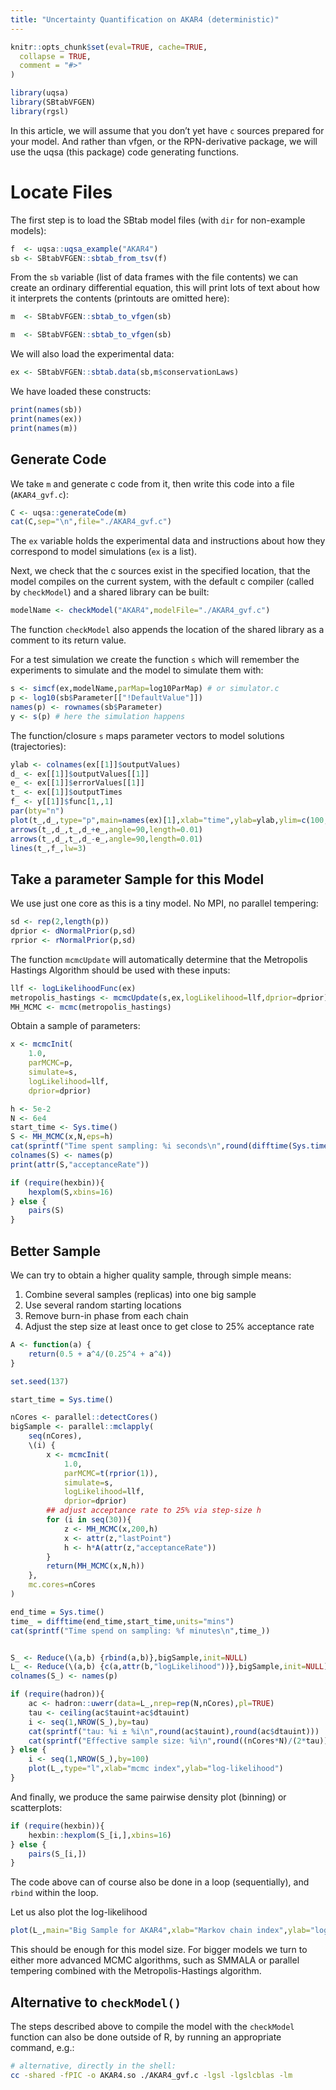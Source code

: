 ```yaml
---
title: "Uncertainty Quantification on AKAR4 (deterministic)"
---
```


```r
knitr::opts_chunk$set(eval=TRUE, cache=TRUE,
  collapse = TRUE,
  comment = "#>"
)
```

```r
library(uqsa)
library(SBtabVFGEN)
library(rgsl)
```

In this article, we will assume that you don't yet have `c` sources
prepared for your model. And rather than vfgen, or the RPN-derivative
package, we will use the uqsa (this package) code generating
functions.

# Locate Files

The first step is to load the SBtab model files
(with `dir` for non-example models):

```r
f  <- uqsa::uqsa_example("AKAR4")
sb <- SBtabVFGEN::sbtab_from_tsv(f)
```

From the `sb` variable (list of data frames with the file contents) we can create an ordinary
differential equation, this will print lots of text about how it
interprets the contents (printouts are omitted here):

```r
m  <- SBtabVFGEN::sbtab_to_vfgen(sb)
```

```r
m  <- SBtabVFGEN::sbtab_to_vfgen(sb)
```

We will also load the experimental data:

```r
ex <- SBtabVFGEN::sbtab.data(sb,m$conservationLaws)
```

We have loaded these constructs:

```r
print(names(sb))
print(names(ex))
print(names(m))
```

## Generate Code

We take `m` and generate c code from it, then write this code into a file (`AKAR4_gvf.c`):

```r
C <- uqsa::generateCode(m)
cat(C,sep="\n",file="./AKAR4_gvf.c")
```

The `ex` variable holds the experimental data and instructions about
how they correspond to model simulations (`ex` is a list).

Next, we check that the c sources exist in the specified location,
that the model compiles on the current system, with the default c
compiler (called by `checkModel`) and a shared library can be built:

```r
modelName <- checkModel("AKAR4",modelFile="./AKAR4_gvf.c")
```

The function `checkModel` also appends the location of the shared library as a comment to its return value.

For a test simulation we create the function `s` which will remember the experiments to simulate and the model to simulate them with:

```r
s <- simcf(ex,modelName,parMap=log10ParMap) # or simulator.c
p <- log10(sb$Parameter[["!DefaultValue"]])
names(p) <- rownames(sb$Parameter)
y <- s(p) # here the simulation happens
```

The function/closure `s` maps parameter vectors to model solutions (trajectories):

```r
ylab <- colnames(ex[[1]]$outputValues)
d_ <- ex[[1]]$outputValues[[1]]
e_ <- ex[[1]]$errorValues[[1]]
t_ <- ex[[1]]$outputTimes
f_ <- y[[1]]$func[1,,1]
par(bty="n")
plot(t_,d_,type="p",main=names(ex)[1],xlab="time",ylab=ylab,ylim=c(100,200))
arrows(t_,d_,t_,d_+e_,angle=90,length=0.01)
arrows(t_,d_,t_,d_-e_,angle=90,length=0.01)
lines(t_,f_,lw=3)
```

## Take a parameter Sample for this Model

We use just one core as this is a tiny model. No MPI, no parallel tempering:

```r
sd <- rep(2,length(p))
dprior <- dNormalPrior(p,sd)
rprior <- rNormalPrior(p,sd)
```

The function `mcmcUpdate` will automatically determine that the
Metropolis Hastings Algorithm should be used with these inputs:

```r
llf <- logLikelihoodFunc(ex)
metropolis_hastings <- mcmcUpdate(s,ex,logLikelihood=llf,dprior=dprior)
MH_MCMC <- mcmc(metropolis_hastings)
```

Obtain a sample of parameters:

```r
x <- mcmcInit(
    1.0,
    parMCMC=p,
    simulate=s,
    logLikelihood=llf,
    dprior=dprior)

h <- 5e-2
N <- 6e4
start_time <- Sys.time()
S <- MH_MCMC(x,N,eps=h)
cat(sprintf("Time spent sampling: %i seconds\n",round(difftime(Sys.time(),start_time,units="secs"))))
colnames(S) <- names(p)
print(attr(S,"acceptanceRate"))

if (require(hexbin)){
    hexplom(S,xbins=16)
} else {
    pairs(S)
}
```

## Better Sample

We can try to obtain a higher quality sample, through simple means:

1. Combine several samples (replicas) into one big sample
2. Use several random starting locations
3. Remove burn-in phase from each chain
4. Adjust the step size at least once to get close to 25% acceptance rate

```r
A <- function(a) {
    return(0.5 + a^4/(0.25^4 + a^4))
}

set.seed(137)

start_time = Sys.time()

nCores <- parallel::detectCores()
bigSample <- parallel::mclapply(
    seq(nCores),
    \(i) {
        x <- mcmcInit(
            1.0,
            parMCMC=t(rprior(1)),
            simulate=s,
            logLikelihood=llf,
            dprior=dprior)
        ## adjust acceptance rate to 25% via step-size h
        for (i in seq(30)){
            z <- MH_MCMC(x,200,h)
            x <- attr(z,"lastPoint")
            h <- h*A(attr(z,"acceptanceRate"))
        }
        return(MH_MCMC(x,N,h))
    },
    mc.cores=nCores
)

end_time = Sys.time()
time_ = difftime(end_time,start_time,units="mins")
cat(sprintf("Time spend on sampling: %f minutes\n",time_))


S_ <- Reduce(\(a,b) {rbind(a,b)},bigSample,init=NULL)
L_ <- Reduce(\(a,b) {c(a,attr(b,"logLikelihood"))},bigSample,init=NULL)
colnames(S_) <- names(p)

if (require(hadron)){
    ac <- hadron::uwerr(data=L_,nrep=rep(N,nCores),pl=TRUE)
    tau <- ceiling(ac$tauint+ac$dtauint)
    i <- seq(1,NROW(S_),by=tau)
    cat(sprintf("tau: %i ± %i\n",round(ac$tauint),round(ac$dtauint)))
    cat(sprintf("Effective sample size: %i\n",round((nCores*N)/(2*tau))))
} else {
    i <- seq(1,NROW(S_),by=100)
    plot(L_,type="l",xlab="mcmc index",ylab="log-likelihood")
}
```

And finally, we produce the same pairwise density plot (binning) or scatterplots:

```r
if (require(hexbin)){
    hexbin::hexplom(S_[i,],xbins=16)
} else {
    pairs(S_[i,])
}
```

The code above can of course also be done in a loop (sequentially), and `rbind` within the loop.

Let us also plot the log-likelihood

```r
plot(L_,main="Big Sample for AKAR4",xlab="Markov chain index",ylab="log-likelihood", type="l")
```

This should be enough for this model size. For bigger models we turn
to either more advanced MCMC algorithms, such as SMMALA or parallel
tempering combined with the Metropolis-Hastings algorithm.

## Alternative to `checkModel()`

The steps described above to compile the model with the `checkModel`
function can also be done outside of R, by running an appropriate
command, e.g.:

```sh
# alternative, directly in the shell:
cc -shared -fPIC -o AKAR4.so ./AKAR4_gvf.c -lgsl -lgslcblas -lm
```


